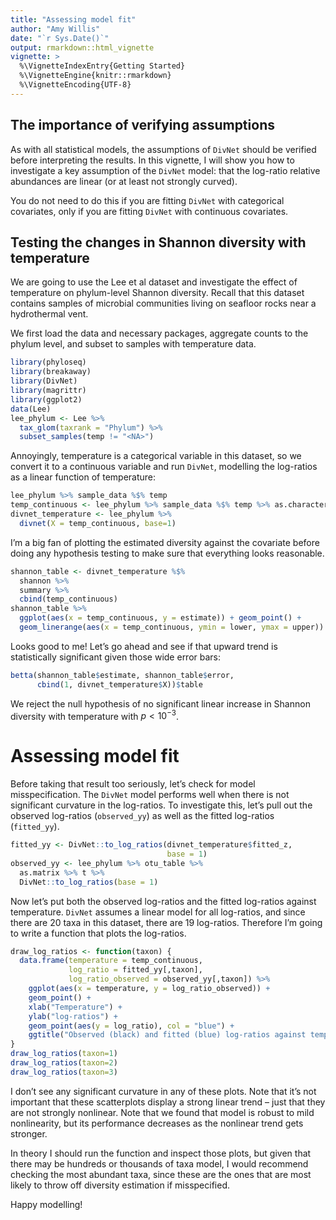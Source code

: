 ```yaml
---
title: "Assessing model fit"
author: "Amy Willis"
date: "`r Sys.Date()`"
output: rmarkdown::html_vignette
vignette: >
  %\VignetteIndexEntry{Getting Started}
  %\VignetteEngine{knitr::rmarkdown}
  %\VignetteEncoding{UTF-8}
---
```


## The importance of verifying assumptions

As with all statistical models, the assumptions of `DivNet` should be verified before interpreting the results. In this vignette, I will show you how to investigate a key assumption of the `DivNet` model: that the log-ratio relative abundances are linear (or at least not strongly curved).

You do not need to do this if you are fitting `DivNet` with categorical covariates, only if you are fitting `DivNet` with continuous covariates.

## Testing the changes in Shannon diversity with temperature

We are going to use the Lee et al dataset and investigate the effect of temperature on phylum-level Shannon diversity. Recall that this dataset contains samples of microbial communities living on seafloor rocks near a hydrothermal vent.

We first load the data and necessary packages, aggregate counts to the phylum level, and subset to samples with temperature data.

```r
library(phyloseq)
library(breakaway)
library(DivNet)
library(magrittr)
library(ggplot2)
data(Lee)
lee_phylum <- Lee %>%
  tax_glom(taxrank = "Phylum") %>%
  subset_samples(temp != "<NA>")
```

Annoyingly, temperature is a categorical variable in this dataset, so we convert it to a continuous variable and run `DivNet`, modelling the log-ratios as a linear function of temperature:

```r
lee_phylum %>% sample_data %$% temp
temp_continuous <- lee_phylum %>% sample_data %$% temp %>% as.character %>% as.numeric
divnet_temperature <- lee_phylum %>%
  divnet(X = temp_continuous, base=1)
```

I'm a big fan of plotting the estimated diversity against the covariate before doing any hypothesis testing to make sure that everything looks reasonable.

```r
shannon_table <- divnet_temperature %$%
  shannon %>%
  summary %>%
  cbind(temp_continuous)
shannon_table %>%
  ggplot(aes(x = temp_continuous, y = estimate)) + geom_point() +
  geom_linerange(aes(x = temp_continuous, ymin = lower, ymax = upper))
```

Looks good to me! Let's go ahead and see if that upward trend is statistically significant given those wide error bars:

```r
betta(shannon_table$estimate, shannon_table$error,
      cbind(1, divnet_temperature$X))$table
```

We reject the null hypothesis of no significant linear increase in Shannon diversity with temperature with $p < 10^{-3}$.

# Assessing model fit

Before taking that result too seriously, let's check for model misspecification. The `DivNet` model performs well when there is not significant curvature in the log-ratios. To investigate this, let's pull out the observed log-ratios (`observed_yy`) as well as the fitted log-ratios (`fitted_yy`).

```r
fitted_yy <- DivNet::to_log_ratios(divnet_temperature$fitted_z,
                                   base = 1)
observed_yy <- lee_phylum %>% otu_table %>%
  as.matrix %>% t %>%
  DivNet::to_log_ratios(base = 1)
```

Now let's put both the observed log-ratios and the fitted log-ratios against temperature. `DivNet` assumes a linear model for all log-ratios, and since there are 20 taxa in this dataset, there are 19 log-ratios. Therefore I'm going to write a function that plots the log-ratios.

```r
draw_log_ratios <- function(taxon) {
  data.frame(temperature = temp_continuous,
             log_ratio = fitted_yy[,taxon],
             log_ratio_observed = observed_yy[,taxon]) %>%
    ggplot(aes(x = temperature, y = log_ratio_observed)) +
    geom_point() +
    xlab("Temperature") +
    ylab("log-ratios") +
    geom_point(aes(y = log_ratio), col = "blue") +
    ggtitle("Observed (black) and fitted (blue) log-ratios against temperature")
}
draw_log_ratios(taxon=1)
draw_log_ratios(taxon=2)
draw_log_ratios(taxon=3)
```

I don't see any significant curvature in any of these plots. Note that it's not important that these scatterplots display a strong linear trend -- just that they are not strongly nonlinear. Note that we found that model is robust to mild nonlinearity, but its performance decreases as the nonlinear trend gets stronger. 

In theory I should run the function and inspect those plots, but given that there may be hundreds or thousands of taxa model, I would recommend checking the most abundant taxa, since these are the ones that are most likely to throw off diversity estimation if misspecified.

Happy modelling!
